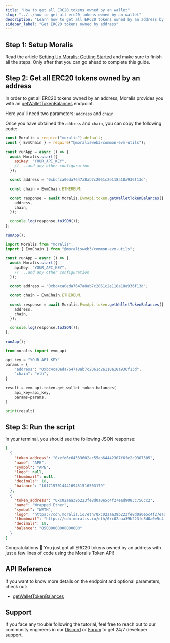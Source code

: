```yaml
---
title: "How to get all ERC20 tokens owned by an wallet"
slug: "../../how-to-get-all-erc20-tokens-owned-by-an-wallet"
description: "Learn how to get all ERC20 tokens owned by an address by Moralis Token API."
sidebar_label: "Get ERC20 tokens owned by address"
---
```





## Step 1: Setup Moralis

Read the article [Setting Up Moralis: Getting Started](/web3-data-api/evm/get-your-api-key) and make sure to finish all the steps. Only after that you can go ahead to complete this guide.

## Step 2: Get all ERC20 tokens owned by an address

In order to get all ERC20 tokens owned by an address, Moralis provides you with an [getWalletTokenBalances](/web3-data-api/evm/reference/get-wallet-token-balances) endpoint.

Here you'll need two parameters: `address` and `chain`.

Once you have obtained the `address` and `chain`, you can copy the following code:


<Tabs groupId="programming-language">
  <TabItem value="javascript" label="index.js (JavaScript)" default>

```javascript index.js
const Moralis = require("moralis").default;
const { EvmChain } = require("@moralisweb3/common-evm-utils");

const runApp = async () => {
  await Moralis.start({
    apiKey: "YOUR_API_KEY",
    // ...and any other configuration
  });

  const address = "0xbc4ca0eda7647a8ab7c2061c2e118a18a936f13d";

  const chain = EvmChain.ETHEREUM;

  const response = await Moralis.EvmApi.token.getWalletTokenBalances({
    address,
    chain,
  });

  console.log(response.toJSON());
};

runApp();
```

</TabItem>
<TabItem value="typescript" label="index.ts (TypeScript)">

```typescript index.ts
import Moralis from "moralis";
import { EvmChain } from "@moralisweb3/common-evm-utils";

const runApp = async () => {
  await Moralis.start({
    apiKey: "YOUR_API_KEY",
    // ...and any other configuration
  });

  const address = "0xbc4ca0eda7647a8ab7c2061c2e118a18a936f13d";

  const chain = EvmChain.ETHEREUM;

  const response = await Moralis.EvmApi.token.getWalletTokenBalances({
    address,
    chain,
  });

  console.log(response.toJSON());
};

runApp();
```

</TabItem>
<TabItem value="python" label="index.py (Python)">

```python index.py
from moralis import evm_api

api_key = "YOUR_API_KEY"
params = {
    "address": "0xbc4ca0eda7647a8ab7c2061c2e118a18a936f13d",
    "chain": "eth",
}

result = evm_api.token.get_wallet_token_balances(
    api_key=api_key,
    params=params,
)

print(result)
```

</TabItem>
</Tabs>

## Step 3: Run the script


<RunTheScript />

In your terminal, you should see the following JSON response:

```json
[
  {
    "token_address": "0xefd6c64533602ac55ab64442307f6fe2c9307305",
    "name": "APE",
    "symbol": "APE",
    "logo": null,
    "thumbnail": null,
    "decimals": 18,
    "balance": "101715701444169451516503179"
  },
  {
    "token_address": "0xc02aaa39b223fe8d0a0e5c4f27ead9083c756cc2",
    "name": "Wrapped Ether",
    "symbol": "WETH",
    "logo": "https://cdn.moralis.io/eth/0xc02aaa39b223fe8d0a0e5c4f27ead9083c756cc2.webp",
    "thumbnail": "https://cdn.moralis.io/eth/0xc02aaa39b223fe8d0a0e5c4f27ead9083c756cc2_thumb.webp",
    "decimals": 18,
    "balance": "85000000000000000"
  }
]
```

Congratulations 🥳 You just got all ERC20 tokens owned by an address with just a few lines of code using the Moralis Token API!

## API Reference

If you want to know more details on the endpoint and optional parameters, check out:


  - <a href="/web3-data-api/evm/reference/get-wallet-token-balances">getWalletTokenBalances</a>


## Support

If you face any trouble following the tutorial, feel free to reach out to our community engineers in our [Discord](https://moralis.io/discord) or [Forum](https://forum.moralis.io) to get 24/7 developer support.
